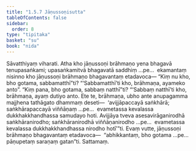 ```yaml
---
title: "1.5.7 Jāṇussoṇisutta"
tableOfContents: false
sidebar:
  order: 8
type: "tipitaka"
basket: "su"
book: "nida"
---
```



<DynamicBreadcrumb />

<Division number="47" book="nida">

<Paragraph number="337" book="nida">
Sāvatthiyaṃ viharati. Atha kho jāṇussoṇi brāhmaṇo yena bhagavā tenupasaṅkami; upasaṅkamitvā bhagavatā saddhiṃ …pe…  ekamantaṃ nisinno kho jāṇussoṇi brāhmaṇo bhagavantaṃ etadavoca—
</Paragraph>

<Paragraph number="338" book="nida">
“Kiṃ nu kho, bho gotama, sabbamatthī”ti? “‘Sabbamatthī’ti kho, brāhmaṇa, ayameko anto”.
</Paragraph>

<Paragraph number="339" book="nida">
“Kiṃ pana, bho gotama, sabbaṃ natthī”ti? “‘Sabbaṃ natthī’ti kho, brāhmaṇa, ayaṃ dutiyo anto. Ete te, brāhmaṇa, ubho ante anupagamma majjhena tathāgato dhammaṃ deseti—  ‘avijjāpaccayā saṅkhārā; saṅkhārapaccayā viññāṇaṃ …pe…  evametassa kevalassa dukkhakkhandhassa samudayo hoti. Avijjāya tveva asesavirāganirodhā saṅkhāranirodho; saṅkhāranirodhā viññāṇanirodho …pe…  evametassa kevalassa dukkhakkhandhassa nirodho hotī’”ti.
</Paragraph>

<Paragraph number="340" book="nida">
Evaṃ vutte, jāṇussoṇi brāhmaṇo bhagavantaṃ etadavoca—  “abhikkantaṃ, bho gotama …pe…  pāṇupetaṃ saraṇaṃ gatan”ti.

</Paragraph>
</Division>

<Paragraph number="341" type="center" book="nida">
Sattamaṃ.
</Paragraph>